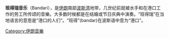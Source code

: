 {{copyedit|time=2011-06-29T09:06:33+00:00}}
{{unreferenced|time=2011-06-29T09:06:33+00:00}}
'''班得瑞音乐'''（Bandari），是[[伊朗|伊朗]]南部[[波斯湾|波斯湾]]地带，几世纪前就被水手和在港口工作的劳工所传颂的音樂。大多数时候都是在结婚或节日庆典中演奏。“班得瑞”在当地语言的意思是“港口的人们”。“班得”(bandar)在波斯语中意为“港口”。

[[Category:伊朗音樂|Category:伊朗音樂]]